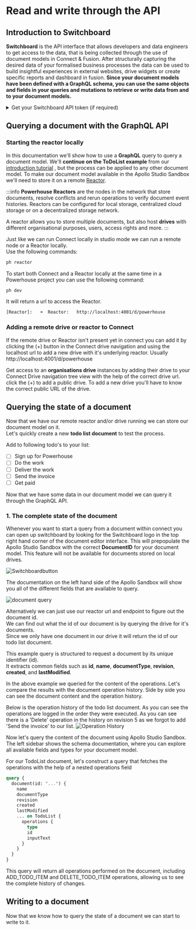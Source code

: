 # Read and write through the API

## Introduction to Switchboard

**Switchboard** is the API interface that allows developers and data engineers to get access to the data, that is being collected through the use of document models in Connect & Fusion.
After structurally capturing the desired data of your formalised business processes the data can be used to build insightful experiences in external websites, drive widgets or create specific reports and dashboard in fusion. 
**Since your document models have been defined with a GraphQL schema, you can use the same objects and fields in your queries and mutations to retrieve or write data from and to your document models.**

<details>
  <summary>Get your Switchboard API token (if required)</summary>

Your API requests are authenticated using API keys or tokens. Any request that doesn't include an API key will return an error. You can generate an API token from your Switchboard instance at any time [by logging in with your Ethereum address here](https://apps.powerhouse.io/develop/powerhouse/switchboard/user).

</details>

## Querying a document with the GraphQL API

### Starting the reactor locally

In this documentation we'll show how to use a **GraphQL** query to query a document model. We'll **continue on the ToDoList example** from our [introduction tutorial](/academy/GetStarted/DefineToDoListDocumentModel) , but the process can be applied to any other document model.
To make our document model available in the Apollo Studio Sandbox we'll need to store it on a remote [Reactor](/academy/Architecture/WorkingWithTheReactor).

:::info
**Powerhouse Reactors** are the nodes in the network that store documents, resolve conflicts and rerun operations to verify document event histories. 
Reactors can be configured for local storage, centralized cloud storage or on a decentralized storage network. 

A reactor allows you to store multiple documents, but also host **drives** with different organisational purposes, users, access rights and more.
:::

Just like we can run Connect locally in studio mode we can run a remote node or a Reactor locally.   
Use the following commands:

```bash
ph reactor
```

To start both Connect and a Reactor locally at the same time in a Powerhouse project you can use the following command:
```bash
ph dev
```

It will return a url to access the Reactor.
```bash
[Reactor]:   ➜  Reactor:   http://localhost:4001/d/powerhouse
```

### Adding a remote drive or reactor to Connect

If the remote drive or Reactor isn't present yet in connect you can add it by clicking the (+) button in the Connect drive navigation 
and using the localhost url to add a new drive with it's underlying reactor. Usually http://localhost:4001/d/powerhouse

Get access to an **organisations drive** instances by adding their drive to your Connect Drive navigation tree view with the help of the correct drive url. 
click the (+) to add a public drive. To add a new drive you'll have to know the correct public URL of the drive.

## Querying the state of a document

Now that we have our remote reactor and/or drive running we can store our document model on it.   
Let's quickly create a new **todo list document** to test the process.

Add to following todo's to your list:
- [ ] Sign up for Powerhouse
- [ ] Do the work 
- [ ] Deliver the work
- [ ] Send the invoice
- [ ] Get paid

Now that we have some data in our document model we can query it through the GraphQL API.

### 1. The complete state of the document

Whenever you want to start a query from a document within connect you can open up switchboard by looking for the Switchboard logo in the top right hand corner of the document editor interface. 
This will prepopulate the Apollo Studio Sandbox with the correct **DocumentID** for your document model. This feature will not be available for documents stored on local drives.

![Switchboardbutton](./images/SwitchboardButton.png)

The documentation on the left hand side of the Apollo Sandbox will show you all of the different fields that are available to query.

![document query](./images/QueryDocumentID.png)

Alternatively we can just use our reactor url and endpoint to figure out the document id.  
We can find out what the id of our document is by querying the drive for it's documents.   
Since we only have one document in our drive it will return the id of our todo list document.

This example query is structured to request a document by its unique identifier (id).   
It extracts common fields such as **id**, **name**, **documentType**, **revision**, **created**, and **lastModified**.

In the above example we queried for the content of the operations. Let's compare the results with the document operation history. 
Side by side you can see the document content and the operation history.

Below is the operation history of the todo list document. As you can see the operations are logged in the order they were executed.
As you can see there is a 'Delete' operation in the history on revision 5 as we forgot to add 'Send the invoice' to our list.
![Operation History](./images/OperationHistory.png)

Now let's query the content of the document using Apollo Studio Sandbox. The left sidebar shows the schema documentation, where you can explore all available fields and types for your document model. 

For our TodoList document, let's construct a query that fetches the operations with the help of a nested operations field

```graphql
query {
  document(id: "...") {
    name
    documentType
    revision
    created
    lastModified
    ... on TodoList {
      operations {
        type
        id
        inputText
      }
    }
  }
}
```

This query will return all operations performed on the document, including ADD_TODO_ITEM and DELETE_TODO_ITEM operations, allowing us to see the complete history of changes.

## Writing to a document

Now that we know how to query the state of a document we can start to write to it.